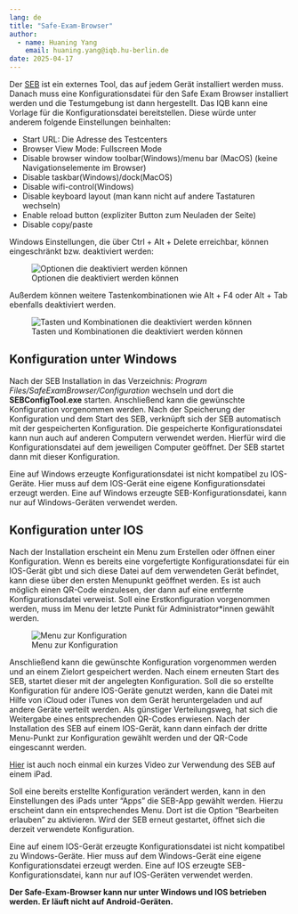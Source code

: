 ```yaml
---
lang: de
title: "Safe-Exam-Browser"
author:
  - name: Huaning Yang
    email: huaning.yang@iqb.hu-berlin.de
date: 2025-04-17
---
```


Der [SEB](https://safeexambrowser.org/about_overview_de.html) ist ein externes Tool, das auf jedem Gerät installiert werden muss. Danach muss eine Konfigurationsdatei für den Safe Exam Browser installiert werden und die Testumgebung ist dann hergestellt. Das IQB kann eine Vorlage für die Konfigurationsdatei bereitstellen. Diese würde unter anderem folgende Einstellungen beinhalten:  

* Start URL: Die Adresse des Testcenters
* Browser View Mode: Fullscreen Mode 
* Disable browser window toolbar(Windows)/menu bar (MacOS) (keine Navigationselemente im Browser)
* Disable taskbar(Windows)/dock(MacOS)
* Disable wifi-control(Windows)
* Disable keyboard layout (man kann nicht auf andere Tastaturen wechseln)
* Enable reload button (expliziter Button zum Neuladen der Seite)
* Disable copy/paste

Windows Einstellungen, die über Ctrl + Alt + Delete erreichbar, können eingeschränkt bzw. deaktiviert werden:

![Optionen die deaktiviert werden können](seb_task.PNG){#fig-task}

Außerdem können weitere Tastenkombinationen wie Alt + F4 oder Alt + Tab ebenfalls deaktiviert werden.

![Tasten und Kombinationen die deaktiviert werden können](seb_keys.PNG){#fig-keys}

## Konfiguration unter Windows

Nach der SEB Installation in das Verzeichnis: *Program Files/SafeExamBrowser/Configuration* wechseln und dort die **SEBConfigTool.exe** starten. Anschließend kann die gewünschte Konfiguration vorgenommen werden. Nach der Speicherung der Konfiguration und dem Start des SEB, verknüpft sich der SEB automatisch mit der gespeicherten Konfiguration. Die gespeicherte Konfigurationsdatei kann nun auch auf anderen Computern verwendet werden. Hierfür wird die Konfigurationsdatei auf dem jeweiligen Computer geöffnet. Der SEB startet dann mit dieser Konfiguration. 

::: {.callout-note}
Eine auf Windows erzeugte Konfigurationsdatei ist nicht kompatibel zu IOS-Geräte. Hier muss auf dem IOS-Gerät eine eigene Konfigurationsdatei erzeugt werden. Eine auf Windows erzeugte SEB-Konfigurationsdatei, kann nur auf Windows-Geräten verwendet werden.
:::

## Konfiguration unter IOS

Nach der Installation erscheint ein Menu zum Erstellen oder öffnen einer Konfiguration. Wenn es bereits eine vorgefertigte Konfigurationsdatei für ein IOS-Gerät gibt und sich diese Datei auf dem verwendeten Gerät befindet, kann diese über den ersten Menupunkt geöffnet werden. Es ist auch möglich einen QR-Code einzulesen, der dann auf eine entfernte Konfigurationsdatei verweist. Soll eine Erstkonfiguration vorgenommen werden, muss im Menu der letzte Punkt für Administrator\*innen gewählt werden.

![Menu zur Konfiguration](iPad-SEB-Config.png){#fig-seb-config}

Anschließend kann die gewünschte Konfiguration vorgenommen werden und an einem Zielort gespeichert werden. Nach einem erneuten Start des SEB, startet dieser mit der angelegten Konfiguration. Soll die so erstellte Konfiguration für andere IOS-Geräte genutzt werden, kann die Datei mit Hilfe von iCloud oder iTunes von dem Gerät heruntergeladen und auf andere Geräte verteilt werden. Als günstiger Verteilungsweg, hat sich die Weitergabe eines entsprechenden QR-Codes erwiesen. Nach der Installation des SEB auf einem IOS-Gerät, kann dann einfach der dritte Menu-Punkt zur Konfiguration gewählt werden und der QR-Code eingescannt werden.

[Hier](https://box.hu-berlin.de/f/9dfa8ec9778140029b22/) ist auch noch einmal ein kurzes Video zur Verwendung des SEB auf einem iPad.

Soll eine bereits erstellte Konfiguration verändert werden, kann in den Einstellungen des iPads unter "Apps" die SEB-App gewählt werden. Hierzu erscheint dann ein entsprechendes Menu. Dort ist die Option "Bearbeiten erlauben" zu aktivieren. Wird der SEB erneut gestartet, öffnet sich die derzeit verwendete Konfiguration.

::: {.callout-note}
Eine auf einem IOS-Gerät erzeugte Konfigurationsdatei ist nicht kompatibel zu Windows-Geräte. Hier muss auf dem Windows-Gerät eine eigene Konfigurationsdatei erzeugt werden. Eine auf IOS erzeugte SEB-Konfigurationsdatei, kann nur auf IOS-Geräten verwendet werden.
:::

::: {.callout-note}
**Der Safe-Exam-Browser kann nur unter Windows und IOS betrieben werden. Er läuft nicht auf Android-Geräten.**
:::